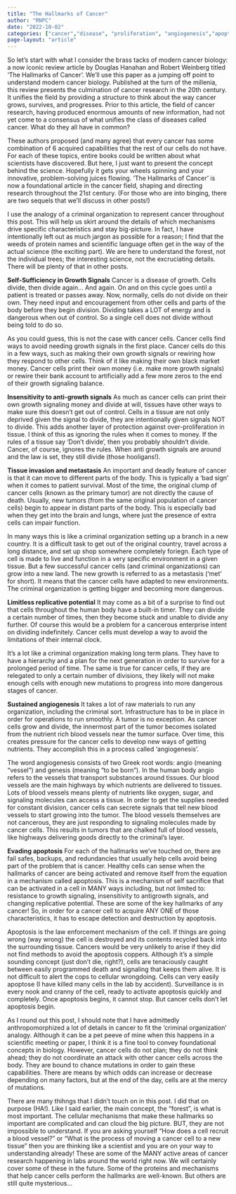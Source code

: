 ```yaml
---
title: "The Hallmarks of Cancer"
author: "RNPC"
date: "2022-10-02"
categories: ["cancer","disease", "proliferation", "angiogenesis","apoptosis","replication","metastisis"]
page-layout: "article"
---
```


So let’s start with what I consider the brass tacks of modern cancer biology: a
now iconic review article by Douglas Hanahan and Robert Weinberg titled ‘The
Hallmarks of Cancer’. We’ll use this paper as a jumping off point to understand
modern cancer biology. Published at the turn of the millenia, this review
presents the culmination of cancer research in the 20th century. It unifies the
field by providing a structure to think about the way cancer grows, survives,
and progresses. Prior to this article, the field of cancer research, having
produced enormous amounts of new information, had not yet come to a consensus of
what unifies the class of diseases called cancer. What do they all have in
common?

These authors proposed (and many agree) that every cancer has some combination
of 6 acquired capabilities that the rest of our cells do not have. For each of
these topics, entire books could be written about what scientists have
discovered. But here, I just want to present the concept behind the science.
Hopefully it gets your wheels spinning and your innovative, problem-solving
juices flowing. ‘The Hallmarks of Cancer’ is now a foundational article in the
cancer field, shaping and directing research throughout the 21st century. (For
those who are into binging, there are two sequels that we’ll discuss in other
posts!)

I use the analogy of a criminal organization to represent cancer throughout
this post. This will help us skirt around the details of which mechanisms
drive specific characteristics and stay big-picture. In fact, I have
intentionally left out as much jargon as possible for a reason; I find that
the weeds of protein names and scientific language often get in the way of the
actual science (the exciting part). We are here to understand the forest, not
the individual trees; the interesting science, not the excruciating details.
There will be plenty of that in other posts. 

**Self-Sufficiency in Growth Signals** Cancer is a disease of growth. Cells
divide, then divide again... And again. On and on this cycle goes until a
patient is treated or passes away. Now, normally, cells do not divide on their
own. They need input and encouragement from other cells and parts of the body
before they begin division. Dividing takes a LOT of energy and is dangerous when
out of control. So a single cell does not divide without being told to do so. 

As you could guess, this is not the case with cancer cells. Cancer cells find
ways to avoid needing growth signals in the first place. Cancer cells do this
in a few ways, such as making their own growth signals or rewiring how they
respond to other cells. Think of it like making their own black market money.
Cancer cells print their own money (i.e. make more growth signals) or rewire
their bank account to artificially add a few more zeros to the end of their
growth signaling balance. 

**Insensitivity to anti-growth signals** As much as cancer cells can print their
own growth signaling money and divide at will, tissues have other ways to make
sure this doesn’t get out of control. Cells in a tissue are not only deprived
given the signal to divide, they are intentionally given signals NOT to divide.
This adds another layer of protection against over-proliferation in tissue. I
think of this as ignoring the rules when it comes to money. If the rules of a
tissue say ‘Don’t divide’, then you probably shouldn’t divide. Cancer, of
course, ignores the rules. When anti growth signals are around and the law is
set, they still divide (those hooligans!). 

**Tissue invasion and metastasis** An important and deadly feature of cancer is
that it can move to different parts of the body. This is typically a ‘bad sign’
when it comes to patient survival. Most of the time, the original clump of
cancer cells (known as the primary tumor) are not directly the cause of death.
Usually, new tumors (from the same original population of cancer cells) begin to
appear in distant parts of the body. This is especially bad when they get into
the brain and lungs, where just the presence of extra cells can impair function. 

In many ways this is like a criminal organization setting up a branch in a
new country. It is a difficult task to get out of the original country,
travel across a long distance, and set up shop somewhere completely foriegn.
Each type of cell is made to live and function in a very specific
environment in a given tissue. But a few successful cancer cells (and
criminal organizations) can grow into a new land. The new growth is referred
to as a metastasis (‘met’ for short). It means that the cancer cells have
adapted to new environments. The criminal organization is getting bigger and
becoming more dangerous.

**Limitless replicative potential** It may come as a bit of a surprise to find
out that cells throughout the human body have a built-in timer. They can divide
a certain number of times, then they become stuck and unable to divide any
further. Of course this would be a problem for a cancerous enterprise intent on
dividing indefinitely. Cancer cells must develop a way to avoid the limitations
of their internal clock. 

It’s a lot like a criminal organization making long term plans. They have to
have a hierarchy and a plan for the next generation in order to survive for a
prolonged period of time. The same is true for cancer cells, if they are
relegated to only a certain number of divisions, they likely will not make
enough cells with enough new mutations to progress into more dangerous stages
of cancer. 

**Sustained angiogenesis** It takes a lot of raw materials to run any
organization, including the criminal sort. Infrastructure has to be in place in
order for operations to run smoothly. A tumor is no exception. As cancer cells
grow and divide, the innermost part of the tumor becomes isolated from the
nutrient rich blood vessels near the tumor surface. Over time, this creates
pressure for the cancer cells to develop new ways of getting nutrients. They
accomplish this in a process called ‘angiogenesis’. 

The word angiogenesis consists of two Greek root words: angio (meaning
“vessel”) and genesis (meaning “to be born”). In the human body angio refers
to the vessels that transport substances around tissues. Our blood vessels are
the main highways by which nutrients are delivered to tissues. Lots of blood
vessels means plenty of nutrients like oxygen, sugar, and signaling molecules
can access a tissue. In order to get the supplies needed for constant
division, cancer cells can secrete signals that tell new blood vessels to
start growing into the tumor. The blood vessels themselves are not cancerous,
they are just responding to signaling molecules made by cancer cells. This
results in tumors that are chalked full of blood vessels, like highways
delivering goods directly to the criminal’s layer.

**Evading apoptosis** For each of the hallmarks we’ve touched on, there are fail
safes, backups, and redundancies that usually help cells avoid being part of the
problem that is cancer. Healthy cells can sense when the hallmarks of cancer are
being activated and remove itself from the equation in a mechanism called
apoptosis. This is a mechanism of self sacrifice that can be activated in a cell
in MANY ways including, but not limited to: resistance to growth signaling,
insensitivity to antigrowth signals, and changing replicative potential. These
are some of the key hallmarks of any cancer! So, in order for a cancer cell to
acquire ANY ONE of those characteristics, it has to escape detection and
destruction by apoptosis. 

Apoptosis is the law enforcement mechanism of the cell. If things are going
wrong (way wrong) the cell is destroyed and its contents recycled back into
the surrounding tissue. Cancers would be very unlikely to arise if they did
not find methods to avoid the apoptosis coppers. Although it’s a simple
sounding concept (just don’t die, right?), cells are tenaciously caught
between easily programmed death and signaling that keeps them alive. It is not
difficult to alert the cops to cellular wrongdoing. Cells can very easily
apoptose (I have killed many cells in the lab by accident). Surveillance is in
every nook and cranny of the cell, ready to activate apoptosis quickly and
completely. Once apoptosis begins, it cannot stop. But cancer cells don’t let
apoptosis begin.

As I round out this post, I should note that I have admittedly
anthropomorphized a lot of details in cancer to fit the ‘criminal
organization’ analogy. Although it can be a pet peeve of mine when this
happens in a scientific meeting or paper, I think it is a fine tool to convey
foundational concepts in biology. However, cancer cells do not plan; they do
not think ahead; they do not coordinate an attack with other cancer cells
across the body. They are bound to chance mutations in order to gain these
capabilities. There are means by which odds can increase or decrease depending
on many factors, but at the end of the day, cells are at the mercy of
mutations.

There are many thihngs that I didn't touch on in this post. I did that on
purpose (HA!). Like I said earlier, the main concept, the “forest”, is what is
most important. The cellular mechanisms that make these hallmarks so important
are complicated and can cloud the big picture. BUT, they are not impossible to
understand. If you are asking yourself “How does a cell recruit a blood vessel?”
or “What is the process of moving a cancer cell to a new tissue” then you are
thinking like a scientist and you are on your way to understanding already!
These are some of the MANY active areas of cancer research happening in labs
around the world right now. We will certainly cover some of these in the future.
Some of the proteins and mechanisms that help cancer cells perform the hallmarks
are well-known. But others are still quite mysterious…
